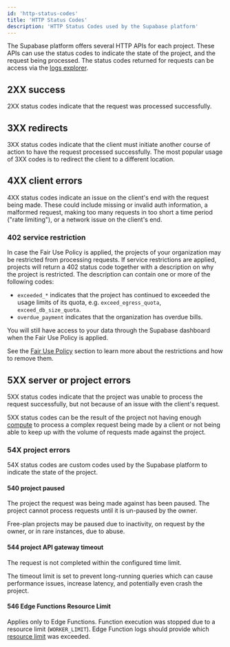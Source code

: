 ```yaml
---
id: 'http-status-codes'
title: 'HTTP Status Codes'
description: 'HTTP Status Codes used by the Supabase platform'
---
```


The Supabase platform offers several HTTP APIs for each project. These APIs can use the status codes to indicate the state of the project, and the request being processed. The status codes returned for requests can be access via the [logs explorer](../platform/logs#logs-explorer).

## 2XX success

2XX status codes indicate that the request was processed successfully.

## 3XX redirects

3XX status codes indicate that the client must initiate another course of action to have the request processed successfully. The most popular usage of 3XX codes is to redirect the client to a different location.

## 4XX client errors

4XX status codes indicate an issue on the client's end with the request being made. These could include missing or invalid auth information, a malformed request, making too many requests in too short a time period ("rate limiting"), or a network issue on the client's end.

### 402 service restriction

In case the Fair Use Policy is applied, the projects of your organization may be restricted from processing requests. If service restrictions are applied, projects will return a 402 status code together with a description on why the project is restricted. The description can contain one or more of the following codes:

- `exceeded_*` indicates that the project has continued to exceeded the usage limits of its quota, e.g. `exceed_egress_quota`, `exceed_db_size_quota`.
- `overdue_payment` indicates that the organization has overdue bills.

You will still have access to your data through the Supabase dashboard when the Fair Use Policy is applied.

See the [Fair Use Policy](/docs/guides/platform/billing-faq#fair-use-policy) section to learn more about the restrictions and how to remove them.

## 5XX server or project errors

5XX status codes indicate that the project was unable to process the request successfully, but not because of an issue with the client's request.

5XX status codes can be the result of the project not having enough [compute](/docs/guides/platform/compute-add-ons) to process a complex request being made by a client or not being able to keep up with the volume of requests made against the project.

### 54X project errors

54X status codes are custom codes used by the Supabase platform to indicate the state of the project.

#### 540 project paused

The project the request was being made against has been paused. The project cannot process requests until it is un-paused by the owner.

Free-plan projects may be paused due to inactivity, on request by the owner, or in rare instances, due to abuse.

#### 544 project API gateway timeout

The request is not completed within the configured time limit.

The timeout limit is set to prevent long-running queries which can cause performance issues, increase latency, and potentially even crash the project.

#### 546 Edge Functions Resource Limit

Applies only to Edge Functions. Function execution was stopped due to a resource limit (`WORKER_LIMIT`). Edge Function logs should provide which [resource limit](/guides/functions/limits) was exceeded.

